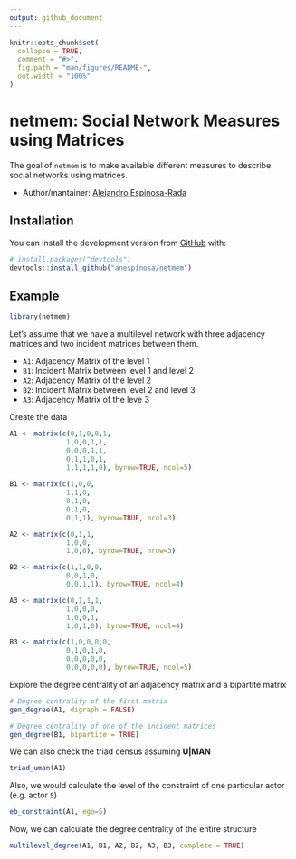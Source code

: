 ```yaml
---
output: github_document
---
```


<!-- README.md is generated from README.Rmd. Please edit that file -->

```r
knitr::opts_chunk$set(
  collapse = TRUE,
  comment = "#>",
  fig.path = "man/figures/README-",
  out.width = "100%"
)
```

# netmem: Social Network Measures using Matrices

<!-- badges: start -->
<!-- badges: end -->

The goal of `netmem` is to make available different measures to describe social networks using matrices.

- Author/mantainer: [Alejandro Espinosa-Rada](https://www.research.manchester.ac.uk/portal/en/researchers/alejandro-espinosa(4ed72800-e02b-47a8-a958-640b6a07f563).html) 

## Installation

You can install the development version from [GitHub](https://github.com/) with:

``` r
# install.packages("devtools")
devtools::install_github("anespinosa/netmem")
```

## Example

```r
library(netmem)
```

Let's assume that we have a multilevel network with three adjacency matrices and two incident matrices between them.

- `A1`: Adjacency Matrix of the level 1
- `B1`: Incident Matrix between level 1 and level 2
- `A2`: Adjacency Matrix of the level 2
- `B2`: Incident Matrix between level 2 and level 3
- `A3`: Adjacency Matrix of the leve 3

Create the data
```r
A1 <- matrix(c(0,1,0,0,1,
              1,0,0,1,1,
              0,0,0,1,1,
              0,1,1,0,1,
              1,1,1,1,0), byrow=TRUE, ncol=5)
              
B1 <- matrix(c(1,0,0,
              1,1,0,
              0,1,0,
              0,1,0,
              0,1,1), byrow=TRUE, ncol=3)

A2 <- matrix(c(0,1,1,
              1,0,0,
              1,0,0), byrow=TRUE, nrow=3)

B2 <- matrix(c(1,1,0,0,
              0,0,1,0,
              0,0,1,1), byrow=TRUE, ncol=4)

A3 <- matrix(c(0,1,1,1,
              1,0,0,0,
              1,0,0,1,
              1,0,1,0), byrow=TRUE, ncol=4)

B3 <- matrix(c(1,0,0,0,0,
              0,1,0,1,0,
              0,0,0,0,0,
              0,0,0,0,0), byrow=TRUE, ncol=5)

```

Explore the degree centrality of an adjacency matrix and a bipartite matrix
```r
# Degree centrality of the first matrix
gen_degree(A1, digraph = FALSE)

# Degree centrality of one of the incident matrices
gen_degree(B1, bipartite = TRUE)

```

We can also check the triad census assuming **U|MAN**
```r
triad_uman(A1)
```

Also, we would calculate the level of the constraint of one particular actor (e.g. actor `5`) 
```r
eb_constraint(A1, ego=5)
```

Now, we can calculate the degree centrality of the entire structure
```r
multilevel_degree(A1, B1, A2, B2, A3, B3, complete = TRUE)
```
